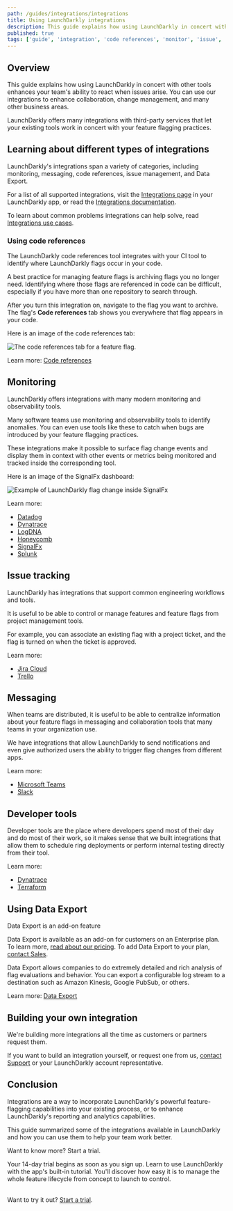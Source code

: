 ```yaml
---
path: /guides/integrations/integrations
title: Using LaunchDarkly integrations
description: This guide explains how using LaunchDarkly in concert with other tools enhances your team's ability to react when issues arise. LaunchDarkly offers many integrations with third-party services that let your existing tools work in concert with your feature flagging practices.
published: true
tags: ['guide', 'integration', 'code references', 'monitor', 'issue', 'data export']
---
```


## Overview

This guide explains how using LaunchDarkly in concert with other tools enhances your team's ability to react when issues arise. You can use our integrations to enhance collaboration, change management, and many other business areas.

LaunchDarkly offers many integrations with third-party services that let your existing tools work in concert with your feature flagging practices.

## Learning about different types of integrations

LaunchDarkly's integrations span a variety of categories, including monitoring, messaging, code references, issue management, and Data Export.

For a list of all supported integrations, visit the [Integrations page](https://app.launchdarkly.com/integrations) in your LaunchDarkly app, or read the [Integrations documentation](/integrations).

To learn about common problems integrations can help solve, read [Integrations use cases](/guides/integrations/integrations-use-cases).

### Using code references

The LaunchDarkly code references tool
integrates with your CI tool to identify where LaunchDarkly flags occur in your code.

A best practice for managing feature flags is archiving flags you no longer need. Identifying where those flags are referenced in code can be difficult, especially if you have more than one repository to
search through.

After you turn this integration on, navigate to the flag you want to archive. The flag's **Code references** tab shows you everywhere that flag appears in your code.

Here is an image of the code references tab:

![The code references tab for a feature flag.](flag-code-references.png)

<LearnMore>

Learn more: [Code references](/home/code/code-references)

</LearnMore>

## Monitoring

LaunchDarkly offers integrations with many modern monitoring and observability tools.

Many software teams use monitoring and observability tools to identify anomalies. You can even use tools like these to catch when bugs are introduced by your feature flagging practices.

These integrations make it
possible to surface flag change events and display them in context
with other events or metrics being monitored and tracked inside the corresponding
tool.

Here is an image of the SignalFx dashboard:

![Example of LaunchDarkly flag change inside SignalFx](signalfx-marker-1.png)

<LearnMore>

Learn more:
  * [Datadog](/integrations/datadog)
  * [Dynatrace](/integrations/dynatrace)
  * [LogDNA](/integrations/logdna)
  * [Honeycomb](/integrations/honeycomb)
  * [SignalFx](/integrations/signalfx)
  * [Splunk](/integrations/splunk)

</LearnMore>

## Issue tracking

LaunchDarkly has integrations that support common engineering workflows and tools.

It is useful to be able to control or manage features and feature flags from project management tools.

For example, you can associate an existing flag with a project ticket, and the flag is turned on when the ticket is approved.

<LearnMore>

Learn more:
  * [Jira Cloud](/integrations/jira)
  * [Trello](https://trello.com/power-ups/5d795c43ef5f7d1dc307da46)

</LearnMore>

## Messaging

When teams are distributed, it is useful to be able to centralize information about your feature flags in messaging and collaboration tools that many teams in your organization use.

We have integrations that allow LaunchDarkly to send notifications and even give
authorized users the ability to trigger flag changes from different apps.

<LearnMore>

Learn more:
  * [Microsoft Teams](/integrations/microsoft-teams)
  * [Slack](/integrations/slack)

</LearnMore>

## Developer tools

Developer tools are the place where developers spend most of their day and do most of their work, so it makes sense that we built integrations that allow them to schedule ring deployments or perform internal testing directly from their tool.

<LearnMore>

Learn more:
  * [Dynatrace](/integrations/dynatrace)
  * [Terraform](/integrations/terraform)

</LearnMore>

## Using Data Export

<Callout intent="primary">
  <CalloutTitle>Data Export is an add-on feature</CalloutTitle>
  <CalloutDescription>

Data Export is available as an add-on for customers on an Enterprise plan. To learn more, [read about our pricing](https://launchdarkly.com/pricing/). To add Data Export to your plan, [contact Sales](https://launchdarkly.com/contact-sales/).

  </CalloutDescription>
</Callout>

Data Export allows companies to do extremely detailed and rich analysis of flag
evaluations and behavior. You can export a configurable log stream to a destination such
as Amazon Kinesis, Google PubSub, or others.

<LearnMore>

Learn more: [Data Export](/home/data-export)

</LearnMore>

## Building your own integration

We're building more integrations all the time as customers or partners request them.

If you want to build an integration yourself, or request one from us, [contact Support](https://support.launchdarkly.com/hc/en-us/requests/new) or your LaunchDarkly account representative.

## Conclusion

Integrations are a way to incorporate LaunchDarkly's powerful feature-flagging capabilities into your existing process, or to enhance LaunchDarkly's reporting and analytics capabilities.

This guide summarized some of the integrations available in LaunchDarkly and how you can use them to help your team work better.

<Callout intent="primary">
<CalloutTitle>Want to know more? Start a trial.</CalloutTitle>
<CalloutDescription>

Your 14-day trial begins as soon as you sign up. Learn to use LaunchDarkly with the app's built-in tutorial. You'll discover how easy it is to manage the whole feature lifecycle from concept to launch to control.<br/><br/>

Want to try it out? [Start a trial](https://launchdarkly.com/start-trial/).

</CalloutDescription>
</Callout>
